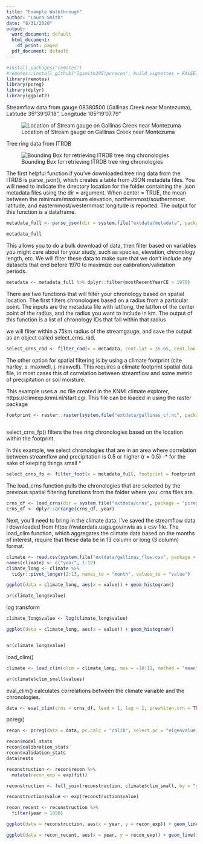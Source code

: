 ```yaml
---
title: "Example Walkthrough"
author: "Laura Smith"
date: "8/31/2020"
output:
  word_document: default
  html_document:
    df_print: paged
  pdf_document: default
---
```







```r
#install.packages("remotes")
#remotes::install_github("lgsmith295/pcrecon", build_vignettes = FALSE)
library(remotes)
library(pcreg)
library(dplyr)
library(ggplot2)
```

Streamflow data from gauge 08380500 (Gallinas Creek near Montezuma), Latitude 35°39'07.18", Longitude 105°19'07.79"


![Location of Stream gauge on Gallinas Creek near Montezuma]("earthmap_example.jpg")   




Tree ring data from ITRDB

![Bounding Box for retrieving ITRDB tree ring chronologies]("bb.png")


The first helpful function if you've downloaded tree ring data from the ITRDB is parse_json(), which creates a table from JSON metadata files. You will need to indicate the directory location for the folder containing the .json metadata files using the dir = argument. When center = TRUE, the mean between the minimum/maximum elevation, northernmost/southernmost latitude, and easternmost/westernmost longitude is reported. The output for this function is a dataframe.

```r
metadata_full <- parse_json(dir = system.file("extdata/metadata", package = "pcreg", mustWork = TRUE), center = TRUE)

metadata_full

```

This allows you to do a bulk download of data, then filter based on variables you might care about for your study, such as species, elevation, chronology length, etc. We will filter these data to make sure that we don't include any datasets that end before 1970 to maximize our calibration/validation periods.

```r
metadata <- metadata_full %>% dplyr::filter(mostRecentYearCE > 1970)

```

There are two functions that will filter your chronology based on spatial location. The first filters chronologies based on a radius from a particular point. The inputs are the metadata file with lat/long, the lat/lon of the center point of the radius, and the radius you want to include in km. The output of this function is a list of chronology IDs that fall within that radius

we will filter within a 75km radius of the streamgauge, and save the output as an object called select_crns_rad.

```r

select_crns_rad <- filter_rad(x = metadata, cent.lat = 35.65, cent.lon = -105.32, radius = 150, plot = TRUE)

```


The other option for spatial filtering is by using a climate footprint (cite harley, s. maxwell, j. maxwell). This requires a climate footprint spatial data file, in most cases this of correlation between streamflow and some metric of precipitation or soil moisture. 

This example uses a .nc file created in the KNMI climate explorer, https://climexp.knmi.nl/start.cgi. This file can be loaded in using the raster package

```r
footprint <- raster::raster(system.file("extdata/gallinas_cf.nc", package = "pcreg", mustWork = TRUE))
  

```

select_crns_fp() filters the tree ring chronologies based on the location within the footprint.

In this example, we select chronologies that are in an area where correlation between streamflow and precipitation is 0.5 or higher (r = 0.5) -* for the sake of keeping things small *


```r
select_crns_fp <- filter_foot(x = metadata_full, footprint = footprint, r = 0.5, cent.lat = 35.65, cent.lon = -105.32, radius = 150, plot = TRUE)

```

The load_crns function pulls the chronologies that are selected by the previous spatial filtering functions from the folder where you .crns files are.

```r
crns_df <- load_crns(dir = system.file("extdata/crns", package = "pcreg", mustWork = TRUE), crns = select_crns_fp)
crns_df <- dplyr::arrange(crns_df, year)

```

Next, you'll need to bring in the climate data. I've saved the streamflow data I downloaded from https://waterdata.usgs.gov/nwis as a csv file. The load_clim function, which aggregates the climate data based on the months of interest, require that these data be in 13 column or long (3 column) format.

```r
climate <- read.csv(system.file("extdata/gallinas_flow.csv", package = "pcreg"))
names(climate) <- c("year", 1:12)
climate_long <- climate %>%
  tidyr::pivot_longer(2:13, names_to = "month", values_to = "value")

ggplot(data = climate_long, aes(x = value)) + geom_histogram()

ar(climate_long$value)
```


log transform
```r

climate_long$value <- log(climate_long$value)

ggplot(data = climate_long, aes(x = value)) + geom_histogram()


ar(climate_long$value)

```

load_clim()

```r
climate <- load_clim(clim = climate_long, mos = -10:11, method = "mean", prewhiten.clim = TRUE)

ar(climate$clim_small$values)
```

eval_clim() calculates correlations between the climate variable and the chronologies. 
```r
data <- eval_clim(crns = crns_df, lead = 1, lag = 1, prewhiten.crn = TRUE, climate = climate, calib = 1945:1972, valid = 1928:1944, cor.window = "calib", type = "pearson", alternative = "two.sided", r = 0.3, alpha = 0.9, print.out = TRUE, save.out = "csv", dir = "test/")
```

pcreg() 
```r
recon <- pcreg(data = data, pc.calc = "calib", select.pc = "eigenvalue1", scale.var = "calib", plot = TRUE, weight = NULL, cum.perc = NULL, save.out = "csv", dir = dir)
```

```r
recon$model_stats
recon$calibration_stats
recon$validation_stats
data$nests

```

```r

reconstruction <- recon$recon %>%
  mutate(recon_exp = exp(fit))

reconstruction <- full_join(reconstruction, climate$clim_small, by = "year")

reconstruction$value <- exp(reconstruction$value)

recon_recent <- reconstruction %>%
  filter(year > 1850)

ggplot(data = reconstruction, aes(x = year, y = recon_exp)) + geom_line() + geom_line(aes(x = year, y = value), color = "blue")

ggplot(data = recon_recent, aes(x = year, y = recon_exp)) + geom_line() + geom_line(aes(x = year, y = value), color = "blue")

```



